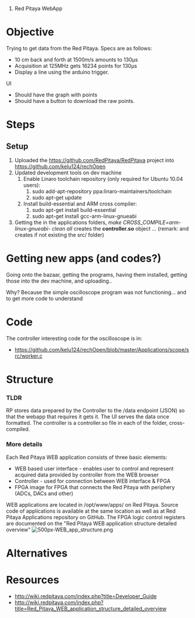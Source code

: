 # Red Pitaya WebApp

{{PendingWork}} 

= Objective =

Trying to get data from the Red Pitaya. Specs are as follows:
* 10 cm back and forth at 1500m/s amounts to 130µs
* Acquisition at 125MHz gets 16234 points for 130µs
* Display a line using the arduino trigger.

UI
* Should have the graph with points
* Should have a button to download the raw points.

= Steps =
== Setup ==
#Uploaded the https://github.com/RedPitaya/RedPitaya project into https://github.com/kelu124/rechOpen
#Updated development tools on dev machine
##Enable Linaro toolchain repository (only required for Ubuntu 10.04 users):
###sudo add-apt-repository ppa:linaro-maintainers/toolchain
###sudo apt-get update
##Install build-essential and ARM cross compiler:
###sudo apt-get install build-essential
###sudo apt-get install gcc-arm-linux-gnueabi
#Getting the in the applications folders, ''make CROSS_COMPILE=arm-linux-gnueabi- clean all'' creates the '''controller.so''' object ... (remark: and creates if not existing the src/ folder)

= Getting new apps (and codes?) =

Going onto the bazaar, getting the programs, having them installed, getting those into the dev machine, and uploading..

Why? Because the simple oscilloscope program was not functioning... and to get more code to understand

= Code =
The controller interesting code for the oscilloscope is in:
* https://github.com/kelu124/rechOpen/blob/master/Applications/scope/src/worker.c





= Structure =
=== TLDR ===
RP stores data prepared by the Controller to the <RPIP>/data endpoint (JSON) so that the webapp that requires it gets it. The UI serves the data once formatted. The controller is a controller.so file in each of the <app_name> folder, cross-compiled.

=== More details ===

Each Red Pitaya WEB application consists of three basic elements:
*WEB based user interface - enables user to control and represent acquired data provided by controller from the WEB browser
*Controller - used for connection between WEB interface & FPGA
*FPGA image for FPGA that connects the Red Pitaya with periphery (ADCs, DACs and other)
WEB applications are located in /opt/www/apps/<app_name> on Red Pitaya. Source code of applications is available at the same location as well as at Red Pitaya Applications repository on GitHub. The FPGA logic control registers are documented on the "Red Pitaya WEB application structure detailed overview"
[[File:500px-WEB_app_structure.png]]

= Alternatives = 



= Resources =
*http://wiki.redpitaya.com/index.php?title=Developer_Guide
*http://wiki.redpitaya.com/index.php?title=Red_Pitaya_WEB_application_structure_detailed_overview